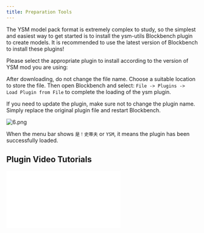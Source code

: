 ```yaml
---
title: Preparation Tools
---
```



The YSM model pack format is extremely complex to study, so the simplest and easiest way to get started is to install the ysm-utils Blockbench plugin to create models. It is recommended to use the latest version of Blockbench to install these plugins!

Please select the appropriate plugin to install according to the version of YSM mod you are using:

<Tabs syncKey="version">

<TabItem label="Version 2.2.1 and later">

<FileCard name="ysm-utils.js" size="2.11 MB" url="/files/ysm-utils.js" />

</TabItem>

<TabItem label="Version 1.2.0 and earlier">

<FileCard name="ysm-utils.js" size="520 KB" url="/files/old/ysm-utils.js" />

</TabItem>

</Tabs>

After downloading, do not change the file name. Choose a suitable location to store the file. Then open Blockbench and select: `File -> Plugins -> Load Plugin from File` to complete the loading of the ysm plugin.

If you need to update the plugin, make sure not to change the plugin name. Simply replace the original plugin file and restart Blockbench.

![6.png](/images/HpVFRtY8WCnP25G.png)

When the menu bar shows `是！史蒂夫` or `YSM`, it means the plugin has been successfully loaded.

## Plugin Video Tutorials

<Tabs syncKey="version">

<TabItem label="Version 2.2.2 and later">

<iframe
  src="//player.bilibili.com/player.html?isOutside=true&aid=114307618573073&bvid=BV1zHdNYbEtP&cid=29318121194&p=1&autoplay=0"
  border="0"
  frameborder="no"
  framespacing="0"
  allowfullscreen="true"
  className="w-full aspect-video"
/>

</TabItem>

<TabItem label="Version 1.2.0 and earlier">

<iframe
  src="//player.bilibili.com/player.html?isOutside=true&aid=661410318&bvid=BV1ah4y187xT&cid=1279240709&p=1&autoplay=0"
  border="0"
  frameborder="no"
  framespacing="0"
  allowfullscreen="true"
  className="w-full aspect-video"
/>

</TabItem>

</Tabs>
